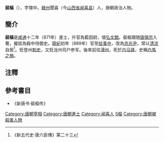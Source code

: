 '''裴樞'''（{{bd|841年||905年|catIdx=P}}），字環中。[[絳州|絳州]]聞喜（今[[山西省|山西省]][[闻喜县|闻喜县]]）人，唐朝政治人物。

== 簡介 ==
'''裴樞'''是[[咸通|咸通]]十二年（871年）進士，升官為藍田尉，值[[弘文館|弘文館]]。裴樞跟随[[唐僖宗|唐僖宗]]入蜀，擢拔為殿中侍御史。[[龍紀|龍紀]]初年（889年）官至[[给事中|给事中]]，改為[[京兆尹|京兆尹]]，常以[[清流|清流]]自居<ref>《新五代史·唐六臣傳》第二十三</ref>。贬登州[[刺史|刺史]]，又贬泷州司户参军。後來前往[[滑州|滑州]]，死於[[白马驿之祸|白马驿]]，史稱[[白馬之禍|白馬之禍]]。

{{start box}}
{{s-before|[[趙崇_(唐朝)|赵崇]]}}
{{s-title|[[唐朝|唐朝]][[尚书右仆射|尚书右仆射]]|904年—905年}}
{{s-after|[[崔远|崔远]]}}
{{s-before|[[裴贄|裴贄]]}}
{{s-title|[[唐朝|唐朝]][[尚书左仆射|尚书左仆射]]|905年}}
{{s-after|唐朝灭亡}}
{{end box}}

==注釋==
{{reflist}}
==參考書目==
*《新唐书·裴樞传》

{{DEFAULTSORT:P}}
[[Category:唐朝宰相|Category:唐朝宰相]]
[[Category:唐朝進士|Category:唐朝進士]]
[[Category:闻喜人|Category:闻喜人]]
[[Category:河东裴氏|S樞]]
[[Category:唐朝被殺害人物|Category:唐朝被殺害人物]]